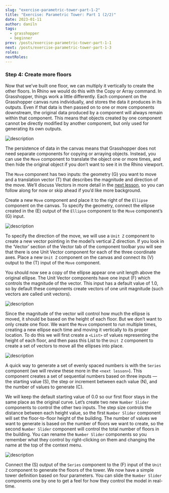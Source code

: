 ```yaml
---
slug: "exercise-parametric-tower-part-1-2"
title: "Exercise: Parametric Tower: Part 1 (2/2)"
date: 2023-01-11
author: daniln
tags:
  - grasshopper
  - beginner
prev: /posts/exercise-parametric-tower-part-1-1
next: /posts/exercise-parametric-tower-part-1-3
roles:
nextRoles:
---
```


### Step 4: Create more floors

Now that we’ve built one floor, we can multiply it vertically to create the other floors. In Rhino we would do this with the Copy or Array command. In Grasshopper, things work a little differently. Each component on the Grasshopper canvas runs individually, and stores the data it produces in its outputs. Even if that data is then passed on to one or more components downstream, the original data produced by a component will always remain within that component. This means that objects created by one component cannot be directly modified by another component, but only used for generating its own outputs.

![description](/images/4-4-8.png#img-left)

The persistence of data in the canvas means that Grasshopper does not need separate components for copying or arraying objects. Instead, you can use the `Move` component to translate the object one or more times, and then hide the original object if you don’t want to see it in the Rhino viewport.

The `Move` component has two inputs: the geometry (G) you want to move and a translation vector (T) that describes the magnitude and direction of the move. We’ll discuss Vectors in more detail in the [next lesson](), so you can follow along for now or skip ahead if you’d like more background.

Create a new `Move` component and place it to the right of the `Ellipse` component on the canvas. To specify the geometry, connect the ellipse created in the (E) output of the `Ellipse` component to the `Move` component’s (G) input.

![description](/images/4-4-9.png#img-left)

To specify the direction of the move, we will use a `Unit Z` component to create a new vector pointing in the model’s vertical Z direction. If you look in the ‘Vector’ section of the Vector tab of the component toolbar you will see that there is one Unit Vector component for each of the three coordinate axes. Place a new `Unit Z` component on the canvas and connect its (V) output to the (T) input of the `Move` component.

You should now see a copy of the ellipse appear one unit length above the original ellipse. The Unit Vector components have one input (F) which controls the magnitude of the vector. This input has a default value of 1.0, so by default these components create vectors of one unit magnitude (such vectors are called unit vectors).

![description](/images/4-4-10.png)

Since the magnitude of the vector will control how much the ellipse is moved, it should be based on the height of each floor. But we don’t want to only create one floor. We want the `Move` component to run multiple times, creating a new ellipse each time and moving it vertically to its proper location. To do this we will first create a `<List>` of values representing the height of each floor, and then pass this List to the `Unit Z` component to create a set of vectors to move all the ellipses into place.

![description](/images/4-4-11.png#img-left)

A quick way to generate a set of evenly spaced numbers is with the `Series` component (we will review these more in the `<next lesson>`). This component creates a set of sequential numbers based on three inputs — the starting value (S), the step or increment between each value (N), and the number of values to generate (C).

We will keep the default starting value of 0.0 so our first floor stays in the same place as the original curve. Let’s create two new `Number Slider` components to control the other two inputs. The step size controls the distance between each height value, so the first `Number Slider` component will set the floor-to-floor height of the building. The number of values we want to generate is based on the number of floors we want to create, so the second `Number Slider` component will control the total number of floors in the building. You can rename the `Number Slider` components so you remember what they control by right-clicking on them and changing the name at the top of the context menu.

![description](/images/4-4-12.png)

Connect the (S) output of the `Series` component to the (F) input of the `Unit Z` component to generate the floors of the tower. We now have a simple tower definition based on four parameters. You can slide the `Number Slider` components one by one to get a feel for how they control the model in real-time.